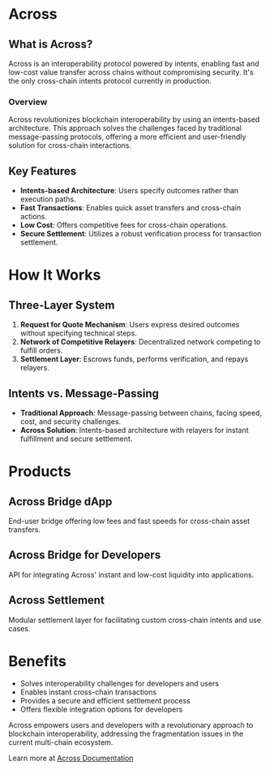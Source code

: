 # Across

## What is Across?

Across is an interoperability protocol powered by intents, enabling fast and low-cost value transfer across chains without compromising security. It's the only cross-chain intents protocol currently in production.

### Overview

Across revolutionizes blockchain interoperability by using an intents-based architecture. This approach solves the challenges faced by traditional message-passing protocols, offering a more efficient and user-friendly solution for cross-chain interactions.

## Key Features

- **Intents-based Architecture**: Users specify outcomes rather than execution paths.
- **Fast Transactions**: Enables quick asset transfers and cross-chain actions.
- **Low Cost**: Offers competitive fees for cross-chain operations.
- **Secure Settlement**: Utilizes a robust verification process for transaction settlement.

# How It Works

## Three-Layer System

1. **Request for Quote Mechanism**: Users express desired outcomes without specifying technical steps.
2. **Network of Competitive Relayers**: Decentralized network competing to fulfill orders.
3. **Settlement Layer**: Escrows funds, performs verification, and repays relayers.

## Intents vs. Message-Passing

- **Traditional Approach**: Message-passing between chains, facing speed, cost, and security challenges.
- **Across Solution**: Intents-based architecture with relayers for instant fulfillment and secure settlement.

# Products

## Across Bridge dApp

End-user bridge offering low fees and fast speeds for cross-chain asset transfers.

## Across Bridge for Developers

API for integrating Across' instant and low-cost liquidity into applications.

## Across Settlement

Modular settlement layer for facilitating custom cross-chain intents and use cases.

# Benefits

- Solves interoperability challenges for developers and users
- Enables instant cross-chain transactions
- Provides a secure and efficient settlement process
- Offers flexible integration options for developers

Across empowers users and developers with a revolutionary approach to blockchain interoperability, addressing the fragmentation issues in the current multi-chain ecosystem.

Learn more at [Across Documentation](https://docs.across.to)